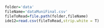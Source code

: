 ```r
folder='data'
fileName='dataMuniFinal.csv'
fileToRead=file.path(folder,fileName)
ide12=read.csv(fileToRead,strip.white = T)
```

